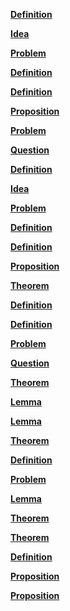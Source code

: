 \providecommand{\Pageref}[1]{\hfill p.\pageref{#1}}
 [**Definition**](#Definition*-2.1)\Pageref{Definition*-2.1}

 [**Idea**](#Idea*-2.2)\Pageref{Idea*-2.2}

 [**Problem**](#Problem*-2.3)\Pageref{Problem*-2.3}

 [**Definition**](#Definition*-2.4)\Pageref{Definition*-2.4}

 [**Definition**](#Definition*-2.5)\Pageref{Definition*-2.5}

 [**Proposition**](#Proposition*-2.6)\Pageref{Proposition*-2.6}

 [**Problem**](#Problem*-2.7)\Pageref{Problem*-2.7}

 [**Question**](#Question*-2.8)\Pageref{Question*-2.8}

 [**Definition**](#Definition*-3.1)\Pageref{Definition*-3.1}

 [**Idea**](#Idea*-3.2)\Pageref{Idea*-3.2}

 [**Problem**](#Problem*-3.3)\Pageref{Problem*-3.3}

 [**Definition**](#Definition*-3.4)\Pageref{Definition*-3.4}

 [**Definition**](#Definition*-3.5)\Pageref{Definition*-3.5}

 [**Proposition**](#Proposition*-3.6)\Pageref{Proposition*-3.6}

 [**Theorem**](#Theorem*-3.7)\Pageref{Theorem*-3.7}

 [**Definition**](#Definition*-3.8)\Pageref{Definition*-3.8}

 [**Definition**](#Definition*-3.9)\Pageref{Definition*-3.9}

 [**Problem**](#Problem*-3.10)\Pageref{Problem*-3.10}

 [**Question**](#Question*-3.11)\Pageref{Question*-3.11}

 [**Theorem**](#Theorem*-3.12)\Pageref{Theorem*-3.12}

 [**Lemma**](#Lemma*-3.13)\Pageref{Lemma*-3.13}

 [**Lemma**](#Lemma*-3.14)\Pageref{Lemma*-3.14}

 [**Theorem**](#Theorem*-3.15)\Pageref{Theorem*-3.15}

 [**Definition**](#Definition*-5.1)\Pageref{Definition*-5.1}

 [**Problem**](#Problem*-6.1)\Pageref{Problem*-6.1}

 [**Lemma**](#Lemma*-6.2)\Pageref{Lemma*-6.2}

 [**Theorem**](#Theorem*-6.3)\Pageref{Theorem*-6.3}

 [**Theorem**](#Theorem*-6.4)\Pageref{Theorem*-6.4}

 [**Definition**](#Definition*-6.5)\Pageref{Definition*-6.5}

 [**Proposition**](#Proposition*-6.6)\Pageref{Proposition*-6.6}

 [**Proposition**](#Proposition*-6.7)\Pageref{Proposition*-6.7}
